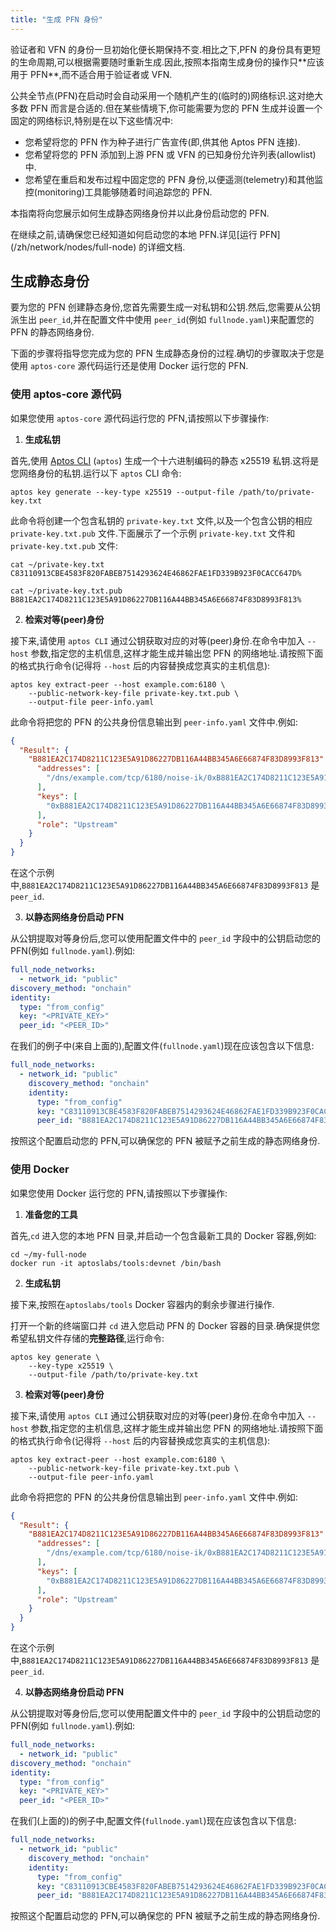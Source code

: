 ```yaml
---
title: "生成 PFN 身份"
---
```







<Aside type="caution">
  验证者和 VFN 的身份一旦初始化便长期保持不变.相比之下,PFN 的身份具有更短的生命周期,可以根据需要随时重新生成.因此,按照本指南生成身份的操作只**应该用于 PFN**,而不适合用于验证者或 VFN.
</Aside>

公共全节点(PFN)在启动时会自动采用一个随机产生的(临时的)网络标识.这对绝大多数 PFN 而言是合适的.但在某些情境下,你可能需要为您的 PFN 生成并设置一个固定的网络标识,特别是在以下这些情况中:

- 您希望将您的 PFN 作为种子进行广告宣传(即,供其他 Aptos PFN 连接).
- 您希望将您的 PFN 添加到上游 PFN 或 VFN 的已知身份允许列表(allowlist)中.
- 您希望在重启和发布过程中固定您的 PFN 身份,以便遥测(telemetry)和其他监控(monitoring)工具能够随着时间追踪您的 PFN.

本指南将向您展示如何生成静态网络身份并以此身份启动您的 PFN.

<Aside type="caution">
  在继续之前,请确保您已经知道如何启动您的本地 PFN.详见[运行 PFN](/zh/network/nodes/full-node) 的详细文档.
</Aside>

## 生成静态身份

要为您的 PFN 创建静态身份,您首先需要生成一对私钥和公钥.然后,您需要从公钥派生出 `peer_id`,并在配置文件中使用 `peer_id`(例如 `fullnode.yaml`)来配置您的 PFN 的静态网络身份.

下面的步骤将指导您完成为您的 PFN 生成静态身份的过程.确切的步骤取决于您是使用 `aptos-core` 源代码运行还是使用 Docker 运行您的 PFN.

### 使用 aptos-core 源代码

如果您使用 `aptos-core` 源代码运行您的 PFN,请按照以下步骤操作:

1. **生成私钥**

首先,使用 [Aptos CLI](/zh/build/cli) (`aptos`) 生成一个十六进制编码的静态 x25519 私钥.这将是您网络身份的私钥.运行以下 `aptos` CLI 命令:

```shellscript filename="Terminal"
aptos key generate --key-type x25519 --output-file /path/to/private-key.txt
```

此命令将创建一个包含私钥的 `private-key.txt` 文件,以及一个包含公钥的相应 `private-key.txt.pub` 文件.下面展示了一个示例 `private-key.txt` 文件和 `private-key.txt.pub` 文件:

```shellscript filename="Terminal"
cat ~/private-key.txt
C83110913CBE4583F820FABEB7514293624E46862FAE1FD339B923F0CACC647D%

cat ~/private-key.txt.pub
B881EA2C174D8211C123E5A91D86227DB116A44BB345A6E66874F83D8993F813%
```

2. **检索对等(peer)身份**

接下来,请使用 `aptos CLI` 通过公钥获取对应的对等(peer)身份.在命令中加入 `--host` 参数,指定您的主机信息,这样才能生成并输出您 PFN 的网络地址.请按照下面的格式执行命令(记得将 `--host` 后的内容替换成您真实的主机信息):

```shellscript filename="Terminal"
aptos key extract-peer --host example.com:6180 \
    --public-network-key-file private-key.txt.pub \
    --output-file peer-info.yaml
```

此命令将把您的 PFN 的公共身份信息输出到 `peer-info.yaml` 文件中.例如:

```json
{
  "Result": {
    "B881EA2C174D8211C123E5A91D86227DB116A44BB345A6E66874F83D8993F813": {
      "addresses": [
        "/dns/example.com/tcp/6180/noise-ik/0xB881EA2C174D8211C123E5A91D86227DB116A44BB345A6E66874F83D8993F813/handshake/0"
      ],
      "keys": [
        "0xB881EA2C174D8211C123E5A91D86227DB116A44BB345A6E66874F83D8993F813"
      ],
      "role": "Upstream"
    }
  }
}
```

在这个示例中,`B881EA2C174D8211C123E5A91D86227DB116A44BB345A6E66874F83D8993F813` 是 `peer_id`.

3. **以静态网络身份启动 PFN**

从公钥提取对等身份后,您可以使用配置文件中的 `peer_id` 字段中的公钥启动您的 PFN(例如 `fullnode.yaml`).例如:

```yaml filename="fullnode.yaml"
full_node_networks:
  - network_id: "public"
discovery_method: "onchain"
identity:
  type: "from_config"
  key: "<PRIVATE_KEY>"
  peer_id: "<PEER_ID>"
```

在我们的例子中(来自上面的),配置文件(`fullnode.yaml`)现在应该包含以下信息:

```yaml filename="fullnode.yaml"
full_node_networks:
  - network_id: "public"
    discovery_method: "onchain"
    identity:
      type: "from_config"
      key: "C83110913CBE4583F820FABEB7514293624E46862FAE1FD339B923F0CACC647D"
      peer_id: "B881EA2C174D8211C123E5A91D86227DB116A44BB345A6E66874F83D8993F813"
```

按照这个配置启动您的 PFN,可以确保您的 PFN 被赋予之前生成的静态网络身份.

### 使用 Docker

如果您使用 Docker 运行您的 PFN,请按照以下步骤操作:

1. **准备您的工具**

首先,`cd` 进入您的本地 PFN 目录,并启动一个包含最新工具的 Docker 容器,例如:

```shellscript filename="Terminal"
cd ~/my-full-node
docker run -it aptoslabs/tools:devnet /bin/bash
```

2. **生成私钥**

接下来,按照在`aptoslabs/tools` Docker 容器内的剩余步骤进行操作.

打开一个新的终端窗口并 `cd` 进入您启动 PFN 的 Docker 容器的目录.确保提供您希望私钥文件存储的**完整路径**,运行命令:

```shellscript filename="Terminal"
aptos key generate \
    --key-type x25519 \
    --output-file /path/to/private-key.txt
```

3. **检索对等(peer)身份**

接下来,请使用 `aptos CLI` 通过公钥获取对应的对等(peer)身份.在命令中加入 `--host` 参数,指定您的主机信息,这样才能生成并输出您 PFN 的网络地址.请按照下面的格式执行命令(记得将 `--host` 后的内容替换成您真实的主机信息):

```shellscript filename="Terminal"
aptos key extract-peer --host example.com:6180 \
    --public-network-key-file private-key.txt.pub \
    --output-file peer-info.yaml
```

此命令将把您的 PFN 的公共身份信息输出到 `peer-info.yaml` 文件中.例如:

```json
{
  "Result": {
    "B881EA2C174D8211C123E5A91D86227DB116A44BB345A6E66874F83D8993F813": {
      "addresses": [
        "/dns/example.com/tcp/6180/noise-ik/0xB881EA2C174D8211C123E5A91D86227DB116A44BB345A6E66874F83D8993F813/handshake/0"
      ],
      "keys": [
        "0xB881EA2C174D8211C123E5A91D86227DB116A44BB345A6E66874F83D8993F813"
      ],
      "role": "Upstream"
    }
  }
}
```

在这个示例中,`B881EA2C174D8211C123E5A91D86227DB116A44BB345A6E66874F83D8993F813` 是 `peer_id`.

4. **以静态网络身份启动 PFN**

从公钥提取对等身份后,您可以使用配置文件中的 `peer_id` 字段中的公钥启动您的 PFN(例如 `fullnode.yaml`).例如:

```yaml
full_node_networks:
  - network_id: "public"
discovery_method: "onchain"
identity:
  type: "from_config"
  key: "<PRIVATE_KEY>"
  peer_id: "<PEER_ID>"
```

在我们(上面的)的例子中,配置文件(`fullnode.yaml`)现在应该包含以下信息:

```yaml
full_node_networks:
  - network_id: "public"
    discovery_method: "onchain"
    identity:
      type: "from_config"
      key: "C83110913CBE4583F820FABEB7514293624E46862FAE1FD339B923F0CACC647D"
      peer_id: "B881EA2C174D8211C123E5A91D86227DB116A44BB345A6E66874F83D8993F813"
```

按照这个配置启动您的 PFN,可以确保您的 PFN 被赋予之前生成的静态网络身份.
